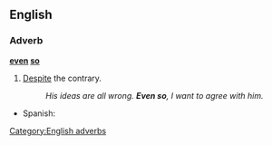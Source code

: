 ==English==

===Adverb===
'''[[even]] [[so]]'''

# [[despite|Despite]] the contrary.
#: ''His ideas are all wrong. '''Even so''', I want to agree with him.''

{{trans-top|despite the contrary}}
* Spanish: {{t-|es|aun así}}
{{trans-mid}}
{{trans-bottom}}

[[Category:English adverbs]]